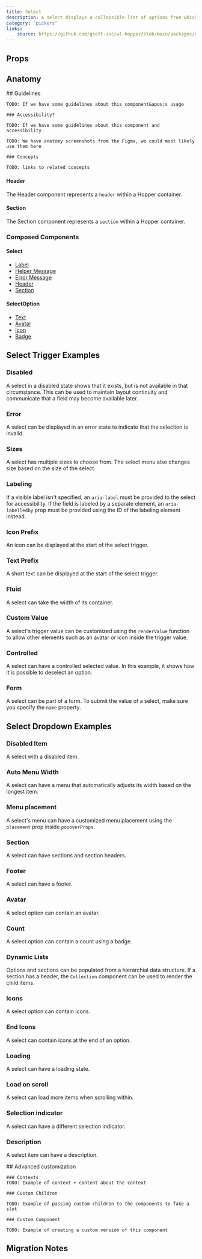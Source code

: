 ```yaml
---
title: Select
description: A select displays a collapsible list of options from which the user can select one.
category: "pickers"
links:
    source: https://github.com/gsoft-inc/wl-hopper/blob/main/packages/components/src/Select/src/Select.tsx
---
```


<Example src="Select/docs/preview" isOpen />

## Props

<PropTable component="SelectField" />

## Anatomy

<FeatureFlag flag="next">
    ## Guidelines

    TODO: If we have some guidelines about this component&apos;s usage

    ### Accessibility?

    TODO: If we have some guidelines about this component and accessibility
</FeatureFlag>

<FeatureFlag flag="rc">

    TODO: We have anatomy screenshots from the Figma, we could most likely use them here

    ### Concepts

    TODO: links to related concepts
</FeatureFlag>

#### Header

The Header component represents a `header` within a Hopper container.

#### Section

The Section component represents a `section` within a Hopper container.

### Composed Components

#### Select

- [Label](./Label)
- [Helper Message](./HelperMessage)
- [Error Message](./ErrorMessage)
- [Header](./Select#header)
- [Section](./Select#section)

#### SelectOption

- [Text](./Text)
- [Avatar](Avatar)
- [Icon](./Icon)
- [Badge](./Badge)

## Select Trigger Examples

### Disabled
A select in a disabled state shows that it exists, but is not available in that circumstance. This can be used to maintain layout continuity and communicate that a field may become available later.

<Example src="Select/docs/disabled" />

### Error
A select can be displayed in an error state to indicate that the selection is invalid.

<Example src="Select/docs/error" />

### Sizes
A select has multiple sizes to choose from.
The select menu also changes size based on the size of the select.

<Example src="Select/docs/sizes" />

### Labeling
If a visible label isn't specified, an `aria-label` must be provided to the select for accessibility. If the field is labeled by a separate element, an `aria-labelledby` prop must be provided using the ID of the labeling element instead.

<Example src="Select/docs/labeling" />

### Icon Prefix
An icon can be displayed at the start of the select trigger.

<Example src="Select/docs/iconPrefix" />

### Text Prefix
A short text can be displayed at the start of the select trigger.

<Example src="Select/docs/textPrefix" />

### Fluid
A select can take the width of its container.

<Example src="Select/docs/fluid" />

### Custom Value
A select's trigger value can be customized using the `renderValue` function to allow other elements such as an avatar or icon inside the trigger value.

<Example src="Select/docs/customValue" />

### Controlled
A select can have a controlled selected value. In this example, it shows how it is possible to deselect an option.

<Example src="Select/docs/controlled" />

### Form
A select can be part of a form. To submit the value of a select, make sure you specify the `name` property.

<Example src="Select/docs/form" />

## Select Dropdown Examples

### Disabled Item

A select with a disabled item.

<Example src="Select/docs/selectDropdown/disabled" />

### Auto Menu Width

A select can have a menu that automatically adjusts its width based on the longest item.

<Example src="Select/docs/selectDropdown/autoMenuWidth" />

### Menu placement

A select's menu can have a customized menu placement using the `placement` prop inside `popoverProps`.

<Example src="Select/docs/selectDropdown/menuPlacement" />

### Section

A select can have sections and section headers.

<Example src="Select/docs/selectDropdown/section" />

### Footer

A select can have a footer.

<Example src="Select/docs/selectDropdown/footer" />

### Avatar

A select option can contain an avatar.

<Example src="Select/docs/selectDropdown/avatar" />

### Count

A select option can contain a count using a badge.

<Example src="Select/docs/selectDropdown/count" />

### Dynamic Lists

Options and sections can be populated from a hierarchial data structure.
If a section has a header, the `Collection` component can be used to render the child items.

<Example src="Select/docs/selectDropdown/dynamicLists" />

### Icons

A select option can contain icons.

<Example src="Select/docs/selectDropdown/icons" />

### End Icons

A select can contain icons at the end of an option.

<Example src="Select/docs/selectDropdown/endIcons" />

### Loading

A select can have a loading state.

<Example src="Select/docs/selectDropdown/loading" />

### Load on scroll

A select can load more items when scrolling within.

<Example src="Select/docs/selectDropdown/loadOnScroll" />

### Selection indicator

A select can have a different selection indicator.

<Example src="Select/docs/selectDropdown/selectionIndicator" />

### Description

A select item can have a description.

<Example src="Select/docs/selectDropdown/description" />

<FeatureFlag flag="next">
    ## Advanced customization

    ### Contexts
    TODO: Example of context + content about the context

    ### Custom Children

    TODO: Example of passing custom children to the components to fake a slot

    ### Custom Component

    TODO: Example of creating a custom version of this component
</FeatureFlag>

## Migration Notes

<MigrateGuide src="Select/docs/migration-notes" />
